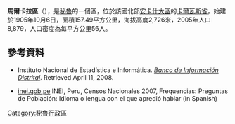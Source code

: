 '''馬爾卡拉區'''（{{lang-es|Distrito de Marcará}}），是[[秘魯|秘魯]]的一個區，位於該國北部[[安卡什大區|安卡什大區]]的[[卡爾瓦斯省|卡爾瓦斯省]]，始建於1905年10月6日，面積157.49平方公里，海拔高度2,726米，2005年人口8,879，人口密度為每平方公里56人。

==參考資料==
*{{es icon}} Instituto Nacional de Estadística e Informática. ''[https://web.archive.org/web/20080423164200/http://desa.inei.gob.pe/mapas/bid/ Banco de Información Distrital]''. Retrieved April 11, 2008.
*[https://web.archive.org/web/20130127005551/http://iinei.inei.gob.pe/iinei/RedatamCpv2007.asp?id=ResultadosCensales%3Fori%3DC inei.gob.pe] INEI, Peru, Censos Nacionales 2007, Frequencias: Preguntas de Población: Idioma o lengua con el que apredió hablar (in Spanish)

{{coord|9|16|59|S|77|36|00|W|type:adm3rd_source:itwiki|display=title}}

{{Peru-geo-stub}}
[[Category:秘魯行政區|Category:秘魯行政區]]